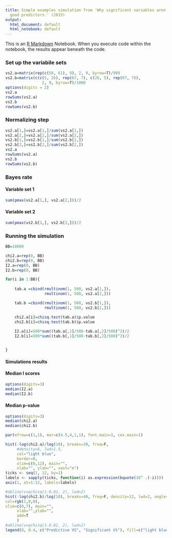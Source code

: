 ```yaml
---
title: Simple examples simulation from 'Why significant variables aren't automatically
  good predictors.' (2015)
output:
  html_document: default
  html_notebook: default
---
```


This is an [R Markdown](http://rmarkdown.rstudio.com) Notebook. When you execute code within the notebook, the results appear beneath the code. 

### Set up the variabile sets
```r
vs2.a=matrix(rep(c(50, 61), 9), 2, 9, byrow=T)/999
vs2.b=matrix(c(c(5, 26), rep(67, 7), c(26, 5), rep(67, 7)), 
                2, 9, byrow=T)/1000
options(digits = 2)
vs2.a
rowSums(vs2.a)
vs2.b
rowSums(vs2.b)
```
### Normalizing step
```r
vs2.a[1,]=vs2.a[1,]/sum(vs2.a[1,])
vs2.a[2,]=vs2.a[2,]/sum(vs2.a[2,])
vs2.b[1,]=vs2.b[1,]/sum(vs2.b[1,])
vs2.b[2,]=vs2.b[2,]/sum(vs2.b[2,])
vs2.a
rowSums(vs2.a)
vs2.b
rowSums(vs2.b)
```
### Bayes rate
#### Variable set 1
```r
sum(pmax(vs2.a[1,], vs2.a[2,]))/2
```
#### Variable set 2
```r
sum(pmax(vs2.b[1,], vs2.b[2,]))/2
```

### Running the simulation

```r
BB=10000

chi2.a=rep(0, BB)
chi2.b=rep(0, BB)
I2.a=rep(0, BB)
I2.b=rep(0, BB)

for(i in 1:BB){
    
    tab.a =cbind(rmultinom(1, 500, vs2.a[1,]), 
                 rmultinom(1, 500, vs2.a[2,]))

    tab.b =cbind(rmultinom(1, 500, vs2.b[1,]), 
                 rmultinom(1, 500, vs2.b[2,]))

    chi2.a[i]=chisq.test(tab.a)$p.value
    chi2.b[i]=chisq.test(tab.b)$p.value
    
    I2.a[i]=500*sum((tab.a[,1]/500-tab.a[,2]/500)^2)/2
    I2.b[i]=500*sum((tab.b[,1]/500-tab.b[,2]/500)^2)/2


}
```

#### Simulations results

#### Median I scores
```r
options(digits=3)
median(I2.a)
median(I2.b)
```

#### Median p-value
```r
options(digits=3)
median(chi2.a)
median(chi2.b)
```


```r
par(mfrow=c(1,1), mar=c(4.5,4,1,1), font.main=1, cex.main=1)                    

hist(-log(chi2.a)/log(10), breaks=30, freq=F, 
     #density=6, lwd=1.5,  
     col="light blue", 
     border=0, 
     xlim=c(0,12), main="", 
     xlab="", ylab="", xaxt="n")  
ticks <- seq(1, 12, by=1)
labels <- sapply(ticks, function(i) as.expression(bquote(10^ .(-i))))
axis(1, at=1:12, labels=labels)

#abline(v=qchisq(1-0.01, 2), lwd=2)
hist(-log(chi2.b)/log(10), breaks=40, freq=F, density=12, lwd=2, angle=-45, 
col=rgb(1,0,0), 
xlim=c(0,7), main="", 
     xlab="",ylab="", 
     add=T
     )
#abline(v=qchisq(1-0.01, 2), lwd=2)
legend(8, 0.4, c("Predictive VS", "Significant VS"), fill=c("light blue", "red"), border=c("light blue", "red"), density=c(-1, 20), angle=c(0, -45), bty="n")
```